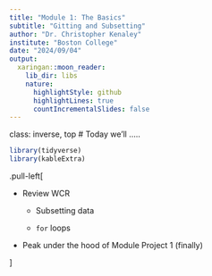 ```yaml
---
title: "Module 1: The Basics"
subtitle: "Gitting and Subsetting"
author: "Dr. Christopher Kenaley"
institute: "Boston College"
date: "2024/09/04"
output:
  xaringan::moon_reader:
    lib_dir: libs
    nature:
      highlightStyle: github
      highlightLines: true
      countIncrementalSlides: false
---
```

class: inverse, top
# Today we'll .....
```r
library(tidyverse)
library(kableExtra)
```

.pull-left[

- Review WCR

  - Subsetting data

  - `for` loops

- Peak under the hood of Module Project 1 (finally)


]





